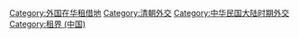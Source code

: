 {{Catnav|頁面分類|地理|国家|按國家分類|各國歷史}}
{{Catnav|頁面分類|各種主題的頁面分類|按國家分類|各國歷史}}
{{Catnav|頁面分類|历史|各國歷史}}
{{Catnav|頁面分類|历史|各國歷史|中国历史|中国近代史|租界}}

[[Category:外国在华租借地|Category:外国在华租借地]]
[[Category:清朝外交|Category:清朝外交]]
[[Category:中华民国大陆时期外交‎|Category:中华民国大陆时期外交‎]]
[[Category:租界_(中国)|Category:租界 (中国)]]